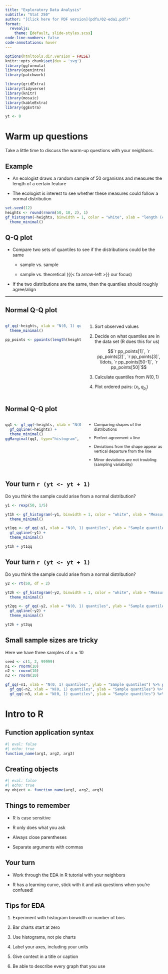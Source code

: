 ```yaml
---
title: "Exploratory Data Analysis"
subtitle: "Stat 250"
author: "[Click here for PDF version](pdfs/02-eda1.pdf)"
format:
  revealjs: 
    theme: [default, slide-styles.scss]
code-line-numbers: false
code-annotations: hover
---
```


```r
options(htmltools.dir.version = FALSE)
knitr::opts_chunk$set(dev = 'svg')
library(ggformula)
library(openintro)
library(patchwork)

library(gridExtra)
library(tidyverse)
library(knitr)
library(mosaic)
library(kableExtra)
library(ggExtra)

yt <- 0
```


# Warm up questions

Take a little time to discuss the warm-up questions with your neighbors.


## Example
- An ecologist draws a random sample of 50 organisms and measures the length of a certain feature

- The ecologist is interest to see whether these measures could follow a normal distribution

```r
set.seed(12)
heights <- round(rnorm(50, 10, 2), 1)
gf_histogram(~heights, binwidth = 1, color = "white", xlab = "length (cm)") +
  theme_minimal()
```



## Q-Q plot

- Compare two sets of quantiles to see if the distributions could be the same
  
  + sample vs. sample
  
  + sample vs. theoretical ({{< fa arrow-left >}} our focus)

- If the two distributions are the same, then the quantiles should roughly agree/align

 
---

## Normal Q-Q plot

:::{.columns}
::::{.column width=50%}

```r
gf_qq(~heights, xlab = "N(0, 1) quantiles", ylab = "Sample quantiles")  +
  theme_minimal()

pp_points <- ppoints(length(heights))
```
::::

::::{.column width=50%}

1. Sort observed values

2. Decide on what quantiles are in the data set (R does this for us)

    $$`r pp_points[1]`, `r pp_points[2]`, `r pp_points[3]`, \ldots, `r pp_points[50-1]`, `r pp_points[50]`$$

3. Calculate quantiles from $N(0, 1)$

4. Plot ordered pairs: $(x_i, q_{p_i})$

::::
:::



## Normal Q-Q plot

:::{.columns}
::::{.column width=50%}
```r
qq1 <- gf_qq(~heights, xlab = "N(0, 1) quantiles", ylab = "Sample quantiles") %>%
  gf_qqline(~heights) +
  theme_minimal() 
ggMarginal(qq1, type="histogram", binwidth = 0.5, alpha = 0.5)
```
::::
::::{.column width=50%}
::::: {style="font-size: 90%;"}
- Comparing shapes of the distributions

- Perfect agreement = line

- Deviations from the shape appear as vertical departure from the line

- Minor deviations are not troubling (sampling variability)
:::::
::::
:::



## Your turn `r (yt <- yt + 1)`

Do you think the sample could arise from a normal distribution?

```r
y1 <- rexp(50, 1/5)

yt1h <- gf_histogram(~y1, binwidth = 1, color = "white", xlab = "Measurement") +
  theme_minimal()

yt1qq <- gf_qq(~y1, xlab = "N(0, 1) quantiles", ylab = "Sample quantiles") %>%
  gf_qqline(~y1) +
  theme_minimal() 

yt1h + yt1qq
```


## Your turn `r (yt <- yt + 1)`

Do you think the sample could arise from a normal distribution?

```r
y2 <- rt(50, df = 2)

yt2h <- gf_histogram(~y2, binwidth = 1, color = "white", xlab = "Measurement") +
  theme_minimal()

yt2qq <- gf_qq(~y2, xlab = "N(0, 1) quantiles", ylab = "Sample quantiles") %>%
  gf_qqline(~y2) +
  theme_minimal() 

yt2h + yt2qq
```


## Small sample sizes are tricky

Here we have three samples of $n=10$ 

```r
seed <- c(1, 2, 99999)
n1 <- rnorm(10)
n2 <- rnorm(10)
n3 <- rnorm(10)

gf_qq(~n1, xlab = "N(0, 1) quantiles", ylab = "Sample quantiles") %>% gf_qqline(~n1) + 
  gf_qq(~n2, xlab = "N(0, 1) quantiles", ylab = "Sample quantiles") %>% gf_qqline(~n2) +
  gf_qq(~n3, xlab = "N(0, 1) quantiles", ylab = "Sample quantiles") %>% gf_qqline(~n3)
```


# Intro to R

## Function application syntax

```r
#| eval: false
#| echo: true
function_name(arg1, arg2, arg3)
```


## Creating objects

```r
#| eval: false
#| echo: true
my_object <- function_name(arg1, arg2, arg3)
```

## Things to remember

- R is case sensitive

- R only does what you ask

- Always close parentheses

- Separate arguments with commas



## Your turn

- Work through the EDA in R tutorial with your neighbors

- R has a learning curve, stick with it and ask questions when you're confused!


## Tips for EDA

1. Experiment with histogram binwidth or number of bins

1. Bar charts start at zero

1. Use histograms, not pie charts

1. Label your axes, including your units

1. Give context in a title or caption

1. Be able to describe every graph that you use

